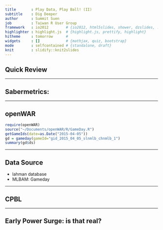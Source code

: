```yaml
---
title       : Play Data, Play Ball! (II)
subtitle    : Dig Deeper
author      : Summit Suen
job         : Taiwan R User Group
framework   : io2012        # {io2012, html5slides, shower, dzslides, ...}
highlighter : highlight.js  # {highlight.js, prettify, highlight}
hitheme     : tomorrow      # 
widgets     : []            # {mathjax, quiz, bootstrap}
mode        : selfcontained # {standalone, draft}
knit        : slidify::knit2slides
---
```


## Quick Review



---

## Sabermetrics: 

---

## openWAR

```r
require(openWAR)
source("~/Documents/openWAR/R/GameDay.R")
getGameIds(date=as.Date("2015-04-05"))
gd = gameday(gameId="gid_2015_04_05_slnmlb_chnmlb_1")
summary(gd$ds)
```

---

## Data Source

- lahman database
- MLBAM: Gameday

---

## CPBL

---

## Early Power Surge: is that real?

